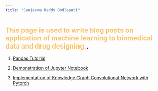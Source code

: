 ```yaml
---
title: "Sanjeeva Reddy Dodlapati"
---
```


## <span style="color:#fac36b">This page is used to write blog posts on application of machine learning to biomedical data and drug designing.</span>.

1.  [Pandas Tutorial](about.qmd)

2.  [Demonstration of Jupyter Notebook](hello.html)

3.  [Implementation of Knowledge Graph Convolutional Network with Pytorch](KGCN.html)

